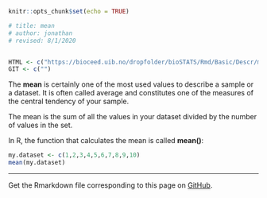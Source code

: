 ```r
knitr::opts_chunk$set(echo = TRUE)

# title: mean
# author: jonathan
# revised: 8/1/2020 


HTML <- c("https://bioceed.uib.no/dropfolder/bioSTATS/Rmd/Basic/Descr/mean.html")
GIT <- c("")
```

The **mean** is certainly one of the most used values to describe a sample or a dataset. It is often called average and constitutes one of the measures of the central tendency of your sample.

The mean is the sum of all the values in your dataset divided by the number of values in the set.

In R, the function that calculates the mean is called **mean()**:

```r
my.dataset <- c(1,2,3,4,5,6,7,8,9,10)
mean(my.dataset)
```

***  
Get the Rmarkdown file corresponding to this page on [GitHub](`r GIT`).
